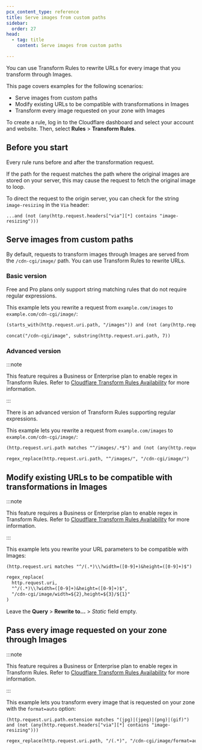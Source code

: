 ```yaml
---
pcx_content_type: reference
title: Serve images from custom paths
sidebar:
  order: 27
head:
  - tag: title
    content: Serve images from custom paths

---
```


You can use Transform Rules to rewrite URLs for every image that you transform through Images.

This page covers examples for the following scenarios:

* Serve images from custom paths
* Modify existing URLs to be compatible with transformations in Images
* Transform every image requested on your zone with Images

To create a rule, log in to the Cloudflare dashboard and select your account and website. Then, select **Rules** > **Transform Rules**.

## Before you start

Every rule runs before and after the transformation request.

If the path for the request matches the path where the original images are stored on your server, this may cause the request to fetch the original image to loop.

To direct the request to the origin server, you can check for the string `image-resizing` in the `Via` header:

`...and (not (any(http.request.headers["via"][*] contains "image-resizing")))`

## Serve images from custom paths

By default, requests to transform images through Images are served from the `/cdn-cgi/image/` path.
You can use Transform Rules to rewrite URLs.

### Basic version

Free and Pro plans only support string matching rules that do not require regular expressions.

This example lets you rewrite a request from `example.com/images` to `example.com/cdn-cgi/image/`:

```txt title="Text in Expression Editor"
(starts_with(http.request.uri.path, "/images")) and (not (any(http.request.headers["via"][*] contains "image-resizing")))
```

```txt title="Text in Path > Rewrite to... > Dynamic"
concat("/cdn-cgi/image", substring(http.request.uri.path, 7))
```

### Advanced version

:::note


This feature requires a Business or Enterprise plan to enable regex in Transform Rules. Refer to [Cloudflare Transform Rules Availability](/rules/transform/#availability) for more information.


:::

There is an advanced version of Transform Rules supporting regular expressions.

This example lets you rewrite a request from `example.com/images` to `example.com/cdn-cgi/image/`:

```txt title="Text in Expression Editor"
(http.request.uri.path matches "^/images/.*$") and (not (any(http.request.headers["via"][*] contains "image-resizing")))
```

```txt title="Text in Path > Rewrite to... > Dynamic"
regex_replace(http.request.uri.path, "^/images/", "/cdn-cgi/image/")
```

## Modify existing URLs to be compatible with transformations in Images

:::note


This feature requires a Business or Enterprise plan to enable regex in Transform Rules. Refer to [Cloudflare Transform Rules Availability](/rules/transform/#availability) for more information.


:::

This example lets you rewrite your URL parameters to be compatible with Images:

```
(http.request.uri matches "^/(.*)\\?width=([0-9]+)&height=([0-9]+)$")
```

```txt title="Text in Path > Rewrite to... > Dynamic"
regex_replace(
  http.request.uri,
  "^/(.*)\\?width=([0-9]+)&height=([0-9]+)$",
  "/cdn-cgi/image/width=${2},height=${3}/${1}"
)
```

Leave the **Query** > **Rewrite to...** > *Static* field empty.

## Pass every image requested on your zone through Images

:::note


This feature requires a Business or Enterprise plan to enable regex in Transform Rules. Refer to [Cloudflare Transform Rules Availability](/rules/transform/#availability) for more information.


:::

This example lets you transform every image that is requested on your zone with the `format=auto` option:

```
(http.request.uri.path.extension matches "(jpg)|(jpeg)|(png)|(gif)") and (not (any(http.request.headers["via"][*] contains "image-resizing")))
```

```txt title="Text in Path > Rewrite to... > Dynamic"
regex_replace(http.request.uri.path, "/(.*)", "/cdn-cgi/image/format=auto/${1}")
```
